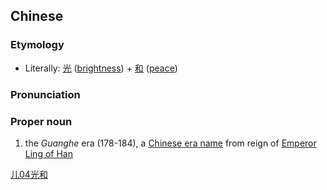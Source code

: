 ==Chinese==
{{zh-forms}}

===Etymology===
* Literally: [[光]] ([[brightness]]) + [[和]] ([[peace]])

===Pronunciation===
{{zh-pron
|m=Guānghé
|cat=pn
}}

===Proper noun===
{{zh-proper noun}}

# the ''Guanghe'' era (178-184), a [[w:Chinese era name|Chinese era name]] from reign of [[w:Emperor Ling of Han|Emperor Ling of Han]]

[[Category:zh:Chinese era names|儿04光和]]